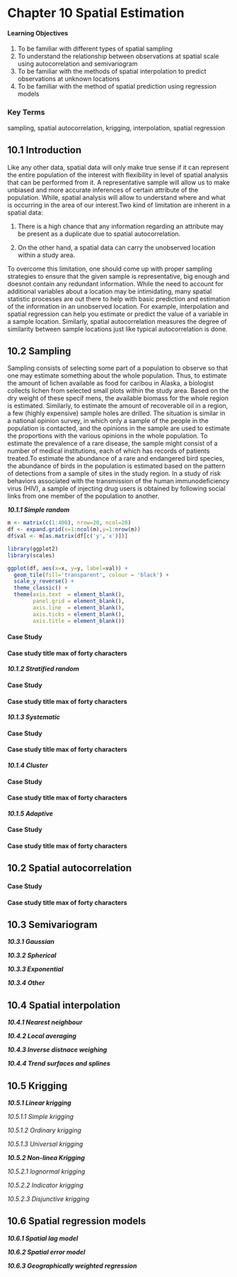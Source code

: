 
# Chapter 10 Spatial Estimation {-}


:::: {.box-content .learning-objectives-content}

::: {.box-title .learning-objectives-top}
#### Learning Objectives {-}
::: 

1. To be familiar with different types of spatial sampling
2. To understand the relationship between observations at spatial scale using autocorrelation and semivariogram
3. To be familiar with the methods of spatial interpolation to predict observations at unknown locations
4. To be familiar with the method of spatial prediction using regression models

::::

### Key Terms {-}

sampling, spatial autocorrelation, krigging, interpolation, spatial regression

## 10.1 Introduction{-}

Like any other data, spatial data will only make true sense if it can represent the entire population of the interest with flexibility in  level of spatial analysis that can be performed from it. A representative sample will allow us to make unbiased and more accurate inferences of certain attribute of the population. While, spatial analysis will allow to understand where and what is occurring in the area of our interest.Two kind of limitation are inherent in a spatial data:

1. There is a high chance that any information regarding an attribute may be present as a duplicate due to spatial autocorrelation.

2. On the other hand, a spatial data can carry the unobserved location within a study area. 

To overcome this limitation, one should come up with proper sampling strategies to ensure that the given sample is representative, big enough and doesnot contain any redundant information. While the need to account for additional variables about a location may be intimidating, many spatial statistic processes are out there to help with basic prediction and estimation of the information in an unobserved location. For example, interpolation and spatial regression can help you estimate or predict the value of a variable in a sample location. Similarly, spatial autocorrelation measures the degree of similarity between sample locations just like typical autocorrelation is done.

## 10.2 Sampling{-}

Sampling consists of selecting some part of a population to observe so that one may estimate something about the whole population. Thus, to estimate the amount of lichen available as food for caribou in Alaska, a biologist collects lichen from selected small plots within the study area. Based on the dry weight of these specif mens, the available biomass for the whole region is estimated. Similarly, to estimate
the amount of recoverable oil in a region, a few (highly expensive) sample holes are drilled. The situation is similar in a national opinion survey, in which only a sample of the people in the population is contacted, and the opinions in the sample are used to estimate the proportions with the various opinions in the whole population. To estimate the prevalence of a rare disease, the sample might consist
of a number of medical institutions, each of which has records of patients treated.To estimate the abundance of a rare and endangered bird species, the abundance of birds in the population is estimated based on the pattern of detections from a sample of sites in the study region. In a study of risk behaviors associated with the transmission of the human immunodeficiency virus (HIV), a sample of injecting
drug users is obtained by following social links from one member of the population
to another.

***10.1.1 Simple random***

```r
m <- matrix(c(1:400), nrow=20, ncol=20)
df <- expand.grid(x=1:ncol(m),y=1:nrow(m))
df$val <- m[as.matrix(df[c('y','x')])]

library(ggplot2)
library(scales)

ggplot(df, aes(x=x, y=y, label=val)) + 
  geom_tile(fill='transparent', colour = 'black') + 
  scale_y_reverse() +
  theme_classic() +
  theme(axis.text  = element_blank(),
        panel.grid = element_blank(),
        axis.line  = element_blank(),
        axis.ticks = element_blank(),
        axis.title = element_blank())


```

:::: {.box-content .case-study-content}

::: {.box-title .case-study-top}
#### Case Study {-}
:::

#### Case study title max of forty characters {#box-text -}

<p id="box-text">
</p>

<p id="box-text">
</p>

<p id="box-text">
</p>
:::
***10.1.2 Stratified random*** 

:::: {.box-content .case-study-content}

::: {.box-title .case-study-top}
#### Case Study {-}
:::

#### Case study title max of forty characters {#box-text -}

<p id="box-text">
</p>

<p id="box-text">
</p>

<p id="box-text">
</p>
:::

***10.1.3 Systematic***  

:::: {.box-content .case-study-content}

::: {.box-title .case-study-top}
#### Case Study {-}
:::

#### Case study title max of forty characters {#box-text -}

<p id="box-text">
</p>

<p id="box-text">
</p>

<p id="box-text">
</p>
:::

***10.1.4 Cluster*** 

:::: {.box-content .case-study-content}

::: {.box-title .case-study-top}
#### Case Study {-}
:::

#### Case study title max of forty characters {#box-text -}

<p id="box-text">
</p>

<p id="box-text">
</p>

<p id="box-text">
</p>
:::

***10.1.5 Adaptive*** 

:::: {.box-content .case-study-content}

::: {.box-title .case-study-top}
#### Case Study {-}
:::

#### Case study title max of forty characters {#box-text -}

<p id="box-text">
</p>

<p id="box-text">
</p>

<p id="box-text">
</p>
:::


## 10.2 Spatial autocorrelation {-}


:::: {.box-content .case-study-content}

::: {.box-title .case-study-top}
#### Case Study {-}
:::

#### Case study title max of forty characters {#box-text -}

<p id="box-text">
</p>

<p id="box-text">
</p>

<p id="box-text">
</p>
:::


## 10.3	Semivariogram {-}

***10.3.1 Gaussian***

***10.3.2 Spherical***

***10.3.3 Exponential***

***10.3.4 Other***

## 10.4	Spatial interpolation {-} 

***10.4.1 Nearest neighbour***

***10.4.2 Local averaging***

***10.4.3 Inverse distnace weighing***

***10.4.4 Trend surfaces and splines***

## 10.5	Krigging {-}

***10.5.1 Linear krigging***

*10.5.1.1 Simple krigging*

*10.5.1.2 Ordinary krigging*

*10.5.1.3 Universal krigging*

***10.5.2 Non-linea Krigging***

*10.5.2.1 lognormal krigging*

*10.5.2.2 Indicator krigging*

*10.5.2.3 Disjunctive krigging*

## 10.6	Spatial regression models {-}

***10.6.1 Spatial lag model***

***10.6.2 Spatial error model***

***10.6.3 Geographically weighted regression***
